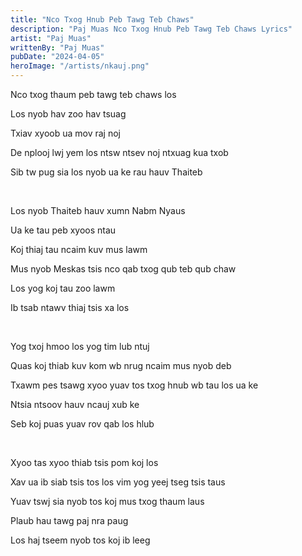 ```yaml
---
title: "Nco Txog Hnub Peb Tawg Teb Chaws"
description: "Paj Muas Nco Txog Hnub Peb Tawg Teb Chaws Lyrics"
artist: "Paj Muas"
writtenBy: "Paj Muas"
pubDate: "2024-04-05"
heroImage: "/artists/nkauj.png"
---
```


Nco txog thaum peb tawg teb chaws los

Los nyob hav zoo hav tsuag

Txiav xyoob ua mov raj noj

De nplooj lwj yem los ntsw ntsev noj ntxuag kua txob

Sib tw pug sia los nyob ua ke rau hauv Thaiteb

<br />

Los nyob Thaiteb hauv xumn Nabm Nyaus

Ua ke tau peb xyoos ntau

Koj thiaj tau ncaim kuv mus lawm

Mus nyob Meskas tsis nco qab txog qub teb qub chaw

Los yog koj tau zoo lawm

Ib tsab ntawv thiaj tsis xa los

<br />

Yog txoj hmoo los yog tim lub ntuj

Quas koj thiab kuv kom wb nrug ncaim mus nyob deb

Txawm pes tsawg xyoo yuav tos txog hnub wb tau los ua ke

Ntsia ntsoov hauv ncauj xub ke

Seb koj puas yuav rov qab los hlub

<br />

Xyoo tas xyoo thiab tsis pom koj los

Xav ua ib siab tsis tos los vim yog yeej tseg tsis taus

Yuav tswj sia nyob tos koj mus txog thaum laus

Plaub hau tawg paj nra paug

Los haj tseem nyob tos koj ib leeg
